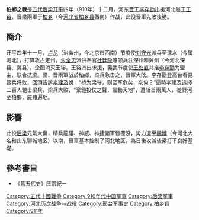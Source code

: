 {{not|柏舉之戰}}
'''柏鄉之戰'''是[[五代十国|五代]][[后梁|后梁]][[開平_(年號)|开平]]四年（910年）十二月，河东[[晉_(五代十國)|晋]]王[[唐庄宗|李存勖]]出援河北赵王[[王镕|王镕]]，晉梁兩軍于[[柏乡县|柏乡]]（今[[河北省|河北省]][[柏乡县|柏乡县]]西南）作战，此役晉軍先敗後勝。

== 簡介 ==
开平四年十一月，[[卢龙镇|卢龙]]（治幽州，今北京市西南）节度使[[刘守光|刘守光]]派兵至涞水（今属河北），打算攻占定州。[[朱温|朱全忠]]派供奉官[[杜廷隐|杜廷隐]]等领兵驻深州和冀州（今河北深县、冀县），企图消灭王镕。王镕四出求援，義武节度使[[王处直|王处直]]共推[[李存勖|李存勖]]为盟主，联合抗梁。梁、晋兩軍战於柏鄉，梁兵急击之，晉軍大敗。李存勖登高台看見晉兵将败，回頭告訴[[李建及|李建及]]說：“桥为梁夺，则吾军危矣，奈何？”這時李建及选擇二百人驰击梁兵，梁兵大败，“棄鎧投仗之聲，震動天地”，遭斩首兩萬人，從野河至柏鄉，屍體遍地。

== 影響 ==
此役[[后梁|后梁]]元氣大傷，精兵龍驤、神威、神捷諸軍皆覆没，势力退至[[魏博|魏博]]（今河北大名和山东聊城地区）以南，晉軍基本控制了河北地区，為日後攻滅後梁打下良好基礎。

==參考書目==
*《[[舊五代史|舊五代史]]》庄宗紀一

[[Category:五代十國戰爭|Category:五代十國戰爭]]
[[Category:910年代中国军事|Category:910年代中国军事]]
[[Category:后梁军事|Category:后梁军事]]
[[Category:河北历次战争与战役|Category:河北历次战争与战役]]
[[Category:邢台军事史|Category:邢台军事史]]
[[Category:柏乡县|Category:柏乡县]]
[[Category:911年|Category:911年]]